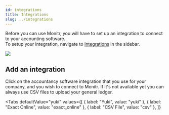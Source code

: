 ```yaml
---
id: integrations
title: Integrations
slug: ../integrations
---
```





Before you can use Monitr, you will have to set up an integration to connect to your accounting software.  
To setup your integration, navigate to [<Icon iconName="PlugConnected" /> Integrations](https://app.monitr.be/dashboard/manage/integrations) in the sidebar.

<BrowserFrame>
  <img src={integrationView} />
</BrowserFrame>

## Add an integration

Click <PrimaryButton text="Add" /> on the accountancy software integration that you use for your company, and you wish to connect to Monitr. If it's not available yet you can always use CSV files to upload your general ledger.

<Tabs
  defaultValue="yuki"
  values={[
    { label: "Yuki", value: "yuki" },
    { label: "Exact Online", value: "exact_online" },
    { label: "CSV File", value: "csv" },
  ]}
>
  <TabItem value="yuki">
    <YukiIntegration />
    <MultiEntities />
    <DataSync />
  </TabItem>
  <TabItem value="exact_online">
    <ExactIntegration />
    <MultiEntities />
    <DataSync />
  </TabItem>
  <TabItem value="csv">
    <CsvIntegration />
  </TabItem>
</Tabs>
